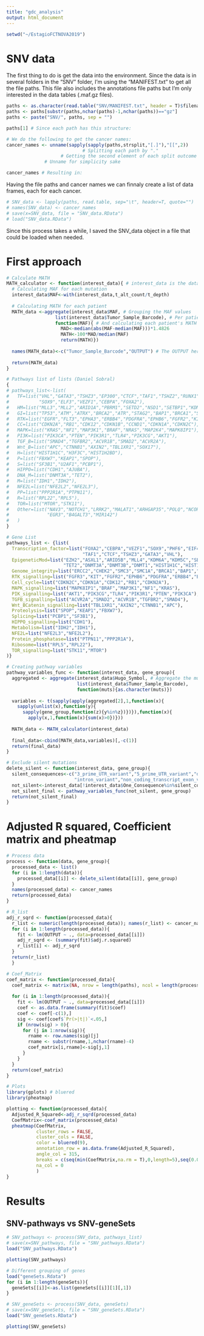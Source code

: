 ```yaml
---
title: "gdc_analysis"
output: html_document
---
```


```r
setwd("~/EstagioFCTNOVA2019")
```

# SNV data

The first thing to do is get the data into the environment. Since the data is in several folders in the "SNV" folder, I'm using the "MANIFEST.txt" to get all the file paths. This file also includes the annotations file paths but I'm only interested in the data tables (.maf.gz files).

```r
paths <- as.character(read.table("SNV/MANIFEST.txt", header = T)$filename)
paths <- paths[substr(paths,nchar(paths)-1,nchar(paths))=="gz"]
paths <- paste("SNV/", paths, sep = "")

paths[1] # Since each path has this structure:
```
```r
# We do the following to get the cancer names:
cancer_names <- unname(sapply(sapply(paths,strsplit,"[.]"),"[[",2))
                            # Splitting each path by "."
                    # Getting the second element of each split outcome
              # Unname for simplicity sake

cancer_names # Resulting in:
```

Having the file paths and cancer names we can finnaly create a list of data frames, each for each cancer.

```r
# SNV_data <- lapply(paths, read.table, sep="\t", header=T, quote="")
# names(SNV_data) <- cancer_names
# save(x=SNV_data, file = "SNV_data.RData")
# load("SNV_data.RData")
```

Since this process takes a while, I saved the SNV_data object in a file that could be loaded when needed.

# First approach



```r
# Calculate MATH
MATH_calculator <- function(interest_data){ # interest_data is the data.frame read from the raw text file
  # Calculating MAF for each mutation
  interest_data$MAF<-with(interest_data,t_alt_count/t_depth)
  
  # Calculating MATH for each patient
  MATH_data <-aggregate(interest_data$MAF, # Grouping the MAF values
                  list(interest_data$Tumor_Sample_Barcode), # Per patient
                  function(MAF){ # And calculating each patient's MATH from it's MAFs
                    MAD<-median(abs(MAF-median(MAF)))*1.4826
                    MATH<-100*MAD/median(MAF)
                    return(MATH)})
  
  names(MATH_data)<-c("Tumor_Sample_Barcode","OUTPUT") # The OUTPUT here is MATH values
  
  return(MATH_data)
}

# Pathways list of lists (Daniel Sobral)
{
# pathways_list<-list(
#   TF=list("VHL","GATA3","TSHZ3","EP300","CTCF","TAF1","TSHZ2","RUNX1","MECOM","TBX3","SIN3A","WT1","EIF4A2","FOXA1","PHF6","CBFB",
#           "SOX9","ELF3","VEZF1","CEBPA","FOXA2"),
#   HM=list("MLL3","MLL2","ARID1A","PBRM1","SETD2","NSD1","SETBP1","KDM5C","KDM6A","MLL4","ARID5B","ASXL1","EZH2"),
#   GI=list("TP53","ATM","ATRX","BRCA2","ATR","STAG2","BAP1","BRCA1","SMC1A","SMC3","CHEK2","RAD21","ERCC2"),
#   RTK=list("EGFR","FLT3","EPHA3","ERBB4","PDGFRA","EPHB6","FGFR2","KIT","FGFR3"),
#   CC=list("CDKN2A","RB1","CDK12","CDKN1B","CCND1","CDKN1A","CDKN2C"),
#   MAPK=list("KRAS","NF1","MAP3K1","BRAF","NRAS","MAP2K4","MAPK8IP1"),
#   PI3K=list("PIK3CA","PTEN","PIK3R1","TLR4","PIK3CG","AKT1"),
#   TGF_B=list("SMAD4","TGFBR2","ACVR1B","SMAD2","ACVR2A"),
#   Wnt_B=list("APC","CTNNB1","AXIN2","TBL1XR1","SOX17"),
#   H=list("HIST1H1C","H3F3C","HIST1H2BD"),
#   P=list("FBXW7","KEAP1","SPOP"),
#   S=list("SF3B1","U2AF1","PCBP1"),
#   HIPPO=list("CDH1","AJUBA"),
#   DNA_M=list("DNMT3A","TET2"),
#   M=list("IDH1","IDH2"),
#   NFE2L=list("NFE2L2","NFE2L3"),
#   PP=list("PPP2R1A","PTPN11"),
#   R=list("RPL22","RPL5"),
#   TOR=list("MTOR","STK11"),
#   Other=list("NAV3","NOTCH1","LRRK2","MALAT1","ARHGAP35","POLQ","NCOR1","USP9X","NPM1","HGF","EPPK1","AR","LIFR","PRX","CRIPAK",
#              "EGR3","B4GALT3","MIR142")
#   )
}

# Gene List
pathways_list <- {list(
  Transcription_factor=list("FOXA2","CEBPA","VEZF1","SOX9","PHF6","EIF4A2","WT1","SIN3A","EP300","TBX3","MECOM","RUNX1","TSHZ2",
                            "TAF1","CTCF","TSHZ3","GATA3","VHL"),
  EpigeneticMod=list("EZH2","ASXL1","ARID5B","MLL4","KDM6A","KDM5C","SETBP1","NSD1","SETD2","PBRM1","ARID1A","MLL2","MLL3","TET1",
                     "TET2","DNMT3A","DNMT3B","DNMT1","HIST1H1C","HIST1H2BD","H3F3C"), #remove "TET1","DNMT3B","DNMT1"??
  Genome_integrity=list("ERCC2","CHEK2","SMC3","SMC1A","BRCA1","BAP1","STAG2","ATR","BRCA2","ATRX","ATM","TP53"),
  RTK_signalling=list("FGFR3","KIT","FGFR2","EPHB6","PDGFRA","ERBB4","EPHA3","FLT3","EGFR"),
  Cell_cycle=list("CDKN2C","CDKN1A","CDK12","RB1","CDKN2A"),
  MAPK_signalling=list("MAPK8IP1","BRAF","MAP3K1","NF1","KRAS"),
  PIK_signalling=list("AKT1","PIK3CG","TLR4","PIK3R1","PTEN","PIK3CA"),
  TGFB_signalling=list("ACVR2A","SMAD2","ACVR1B","TGFBR2","SMAD4"),
  Wnt_BCatenin_signalling=list("TBL1XR1","AXIN2","CTNNB1","APC"),
  Proteolysis=list("SPOP","KEAP1","FBXW7"),
  Splicing=list("PCBP1","SF3B1"),
  HIPPO_signalling=list("CDH1"),
  Metabolism=list("IDH2","IDH1"),
  NFE2L=list("NFE2L3","NFE2L2"),
  Protein_phosphatase=list("PTPN11","PPP2R1A"),
  Ribosome=list("RPL5","RPL22"),
  TOR_signalling=list("STK11","MTOR")
)}

# Creating pathway variables
pathway_variables_func <- function(interest_data, gene_group){
  aggregated <- aggregate(interest_data$Hugo_Symbol, # Aggregate the mutated genes
                          list(interest_data$Tumor_Sample_Barcode),
                          function(muts){as.character(muts)})
  
  variables <- t(sapply(apply(aggregated[2],1,function(x){
    sapply(unlist(x),function(y){
      sapply(gene_group,function(z){y%in%z})})}),function(x){
        apply(x,1,function(x){sum(x)>0})}))
  
  MATH_data <- MATH_calculator(interest_data)
  
  final_data<-cbind(MATH_data,variables)[,-c(1)]
  return(final_data)
}

# Exclude silent mutations
delete_silent <- function(interest_data, gene_group){
  silent_consequences<-c("3_prime_UTR_variant","5_prime_UTR_variant","downstream_gene_variant","intergenic_variant",
                         "intron_variant","non_coding_transcript_exon_variant","synonymous_variant","upstream_gene_variant")
  not_silent<-interest_data[!interest_data$One_Consequence%in%silent_consequences,]
  not_silent_final <- pathway_variables_func(not_silent, gene_group)
  return(not_silent_final)
}
```

# Adjusted R squared, Coefficient matrix and pheatmap

```r
# Process data
process <- function(data, gene_group){
  processed_data <- list()
  for (i in 1:length(data)){
    processed_data[[i]] <- delete_silent(data[[i]], gene_group)
  }
  names(processed_data) <- cancer_names
  return(processed_data)
}

# R_list
adj_r_sqrd <- function(processed_data){
  r_list <- numeric(length(processed_data)); names(r_list) <- cancer_names
  for (i in 1:length(processed_data)){
    fit <- lm(OUTPUT ~ ., data=processed_data[[i]])
    adj_r_sqrd <- (summary(fit)$adj.r.squared)
    r_list[i] <- adj_r_sqrd
  }
  return(r_list)
  }

# Coef_Matrix
coef_matrix <- function(processed_data){
  coef_matrix <- matrix(NA, nrow = length(paths), ncol = length(processed_data[[1]])-1, dimnames = list(cancer_names,
                                                                                                  names(processed_data[[1]])[-1]))
  for (i in 1:length(processed_data)){
    fit <- lm(OUTPUT ~ ., data=processed_data[[i]])
    coef <- as.data.frame(summary(fit)$coef)
    coef <- coef[-c(1),]
    sig <- coef[coef$`Pr(>|t|)`<.05,]
    if (nrow(sig) > 0){
      for (j in 1:nrow(sig)){
        rname <- row.names(sig)[j]
        rname <- substr(rname,1,nchar(rname)-4)
        coef_matrix[i,rname]<-sig[j,1]
      }
    }
  }
  return(coef_matrix)
}

# Plots
library(gplots) # bluered
library(pheatmap)

plotting <- function(processed_data){
  Adjusted_R_Squared<-adj_r_sqrd(processed_data)
  CoefMatrix<-coef_matrix(processed_data)
  pheatmap(CoefMatrix,
           cluster_rows = FALSE,
           cluster_cols = FALSE,
           color = bluered(9),
           annotation_row = as.data.frame(Adjusted_R_Squared),
           angle_col = 315,
           breaks = c(seq(min(CoefMatrix,na.rm = T),0,length=5),seq(0.000001,max(CoefMatrix,na.rm = T),length=5)),
           na_col = 0
           )
}
```

# Results
## SNV-pathways vs SNV-geneSets

```r
# SNV_pathways <- process(SNV_data, pathways_list)
# save(x=SNV_pathways, file = "SNV_pathways.RData")
load("SNV_pathways.RData")

plotting(SNV_pathways)

# Different grouping of genes
load("geneSets.Rdata")
for (i in 1:length(geneSets)){
  geneSets[[i]]<-as.list(geneSets[[i]][1][,1])
}

# SNV_geneSets <- process(SNV_data, geneSets)
# save(x=SNV_geneSets, file = "SNV_geneSets.RData")
load("SNV_geneSets.RData")

plotting(SNV_geneSets)
```
